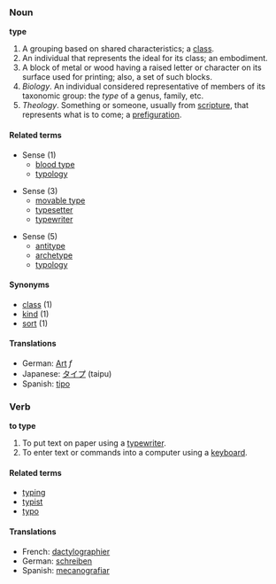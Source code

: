 ===Noun===
'''type'''

# A grouping based on shared characteristics; a [[class]].
# An individual that represents the ideal for its class; an embodiment.
# A block of metal or wood having a raised letter or character on its surface used for printing; also, a set of such blocks.
# ''Biology''. An individual considered representative of members of its taxonomic group: the ''type'' of a genus, family, etc.
# ''Theology''. Something or someone, usually from [[scripture]], that represents what is to come; a [[prefiguration]].

====Related terms====
*Sense (1)
**[[blood type]]
**[[typology]]

*Sense (3)
**[[movable type]]
**[[typesetter]]
**[[typewriter]]

*Sense (5)
**[[antitype]]
**[[archetype]]
**[[typology]]

====Synonyms====
*[[class]] (1)
*[[kind]] (1)
*[[sort]] (1)

====Translations====
*German: [[Art]] ''f''
*Japanese: [[タイプ]] (taipu)
*Spanish: [[tipo]]

===Verb===
'''to type'''

# To put text on paper using a [[typewriter]].
# To enter text or commands into a computer using a [[keyboard]].

====Related terms====
*[[typing]]
*[[typist]]
*[[typo]]

====Translations====
*French: [[dactylographier]]
*German: [[schreiben]]
*Spanish: [[mecanografiar]]